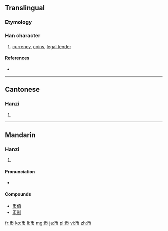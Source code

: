{{also|幣}}
==Translingual==

===Etymology===
{{Han simp|幣|f=敝|t=丿}}

===Han character===
{{Han char|rn=50|rad=巾|as=01|sn=4|four=|canj=竹中月 (HLB)|ids=⿱[[丿]][[巾]]}}

# [[currency]], [[coin]]s, [[legal tender]]

====References====
* {{Han ref|kx=0328.021|dkj=08774|dj=0632.120|hdz=10728.030|uh=5E01|ud=24065}}

----

==Cantonese==

===Hanzi===
{{yue-hanzi|jyut=[[bai6]]|y=bai6|tra=幣}}

# {{defn|lang=yue|sort=巾01}}

----

==Mandarin==

===Hanzi===
{{cmn-hanzi|tra=幣|pin=[[bì]] ([[bi4]])|wg=pi<sup>4</sup>}}

# {{defn|lang=cmn|sort=巾01}}

====Pronunciation====
* {{audio|Zh-bì.ogg|Audio}}

====Compounds====
* [[币值]]
* [[币制]]

[[fr:币]]
[[ko:币]]
[[li:币]]
[[mg:币]]
[[ja:币]]
[[pl:币]]
[[vi:币]]
[[zh:币]]